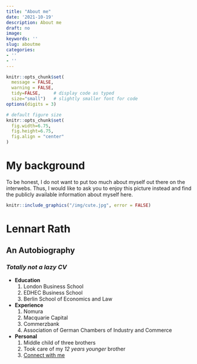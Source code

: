 ```yaml
---
title: "About me"
date: '2021-10-19'
description: About me
draft: no
image:
keywords: ''
slug: aboutme
categories:
- ''
- ''
---
```



```r
knitr::opts_chunk$set(
  message = FALSE, 
  warning = FALSE,
  tidy=FALSE,     # display code as typed
  size="small")   # slightly smaller font for code
options(digits = 3)

# default figure size
knitr::opts_chunk$set(
  fig.width=6.75, 
  fig.height=6.75,
  fig.align = "center"
)

```


# My background

To be honest, I do not want to put too much about myself out there on the interwebs.
Thus, I would like to ask you to enjoy this picture instead and find the publicly available information about myself here.


```r
knitr::include_graphics("/img/cute.jpg", error = FALSE)
```

# Lennart Rath
## An Autobiography
### _Totally not a lazy CV_
 
 
- __Education__
  1. London Business School
  2. EDHEC Business School
  3. Berlin School of Economics and Law
  
- __Experience__
  1. Nomura
  2. Macquarie Capital
  3. Commerzbank
  4. Association of German Chambers of Industry and Commerce
  
- __Personal__
  1. Middle child of three brothers
  2. Took care of my _12 years younger_ brother
  3. [Connect with me](https://www.linkedin.com/in/lennart-rath/)
    


